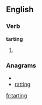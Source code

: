 ==English==

===Verb===
'''tarting'''

# {{present participle of|[[tart]]}}

===Anagrams===
* {{alphagram|aginrtt}}
* [[ratting#English|ratting]]

[[fr:tarting]]